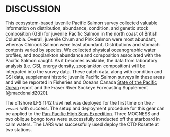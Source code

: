 # DISCUSSION

This ecosystem-based juvenile Pacific Salmon survey collected valuable information on distribution, abundance, condition, and genetic stock composition (GSI) for juvenile Pacific Salmon in the north coast of British Columbia. Overall, juvenile Chum and Pink Salmon were most abundant, whereas Chinook Salmon were least abundant. Distributions and stomach contents varied by species. We collected physical oceanographic water profiles, and zooplankton abundance and composition associated with the Pacific Salmon caught. As it becomes available, the data from laboratory analysis (i.e. GSI, energy density, zooplankton composition) will be integrated into the survey data. These catch data, along with condition and GSI data, supplement historic juvenile Pacific Salmon surveys in these areas and will be reported in Fisheries and Oceans Canada [State of the Pacific Ocean](https://dfo-mpo.gc.ca/oceans/publications/index-eng.html#soto-pac-tech) report and the Fraser River Sockeye Forecasting Supplement [@macdonald2020]. 

The offshore LFS 1142 trawl net was deployed for the first time on the *`r vessel`* with success. The setup and deployment procedure for this gear can be applied to the [Pan-Pacific High Seas Expedition](https://yearofthesalmon.org/high-seas-expeditions/). Three MOCNESS and two oblique bongo tows were successfully conducted off the starboard in calm waters. The LARS was successfully used deploy the CTD Rosette at two stations.  
